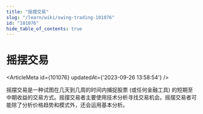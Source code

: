 ```yaml
---
title: "摇摆交易"
slug: "/learn/wiki/swing-trading-101076"
id: "101076"
hide_table_of_contents: true
---
```



# 摇摆交易

<ArticleMeta id={101076} updatedAt={'2023-09-26 13:58:54'} />
<div className='border-solid border-b border-t-0 my-4 border-[var(--ifm-color-gray-300)]' />

摇摆交易是一种试图在几天到几周的时间内捕捉股票 (或任何金融工具) 的短期至中期收益的交易方式。摇摆交易者主要使用技术分析寻找交易机会。摇摆交易者可能除了分析价格趋势和模式外，还会运用基本分析。
